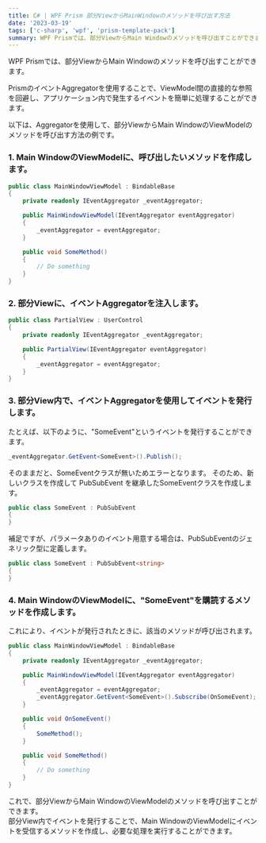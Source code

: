 ---
title: C# | WPF Prism 部分ViewからMainWindowのメソッドを呼び出す方法
date: '2023-03-19'
tags: ['c-sharp', 'wpf', 'prism-template-pack']
summary: WPF Prismでは、部分ViewからMain Windowのメソッドを呼び出すことができます。PrismのイベントAggregatorを使用することで、ViewModel間の直接的な参照を回避し、アプリケーション内で発生するイベントを簡単に処理することができます。
---

WPF Prismでは、部分ViewからMain Windowのメソッドを呼び出すことができます。

PrismのイベントAggregatorを使用することで、ViewModel間の直接的な参照を回避し、アプリケーション内で発生するイベントを簡単に処理することができます。  

以下は、Aggregatorを使用して、部分ViewからMain WindowのViewModelのメソッドを呼び出す方法の例です。

### 1. Main WindowのViewModelに、呼び出したいメソッドを作成します。

```cs
public class MainWindowViewModel : BindableBase
{
    private readonly IEventAggregator _eventAggregator;

    public MainWindowViewModel(IEventAggregator eventAggregator)
    {
        _eventAggregator = eventAggregator;
    }

    public void SomeMethod()
    {
        // Do something
    }
}
```

### 2. 部分Viewに、イベントAggregatorを注入します。

```cs
public class PartialView : UserControl
{
    private readonly IEventAggregator _eventAggregator;

    public PartialView(IEventAggregator eventAggregator)
    {
        _eventAggregator = eventAggregator;
    }
}
```

### 3. 部分View内で、イベントAggregatorを使用してイベントを発行します。

たとえば、以下のように、"SomeEvent"というイベントを発行することができます。

```cs
_eventAggregator.GetEvent<SomeEvent>().Publish();
```

そのままだと、SomeEventクラスが無いためエラーとなります。
そのため、新しいクラスを作成して PubSubEvent を継承したSomeEventクラスを作成します。
```cs
public class SomeEvent : PubSubEvent
{
}
```

補足ですが、パラメータありのイベント用意する場合は、PubSubEventのジェネリック型に定義します。
```cs
public class SomeEvent : PubSubEvent<string>
{
}
```

### 4. Main WindowのViewModelに、"SomeEvent"を購読するメソッドを作成します。

これにより、イベントが発行されたときに、該当のメソッドが呼び出されます。

```cs
public class MainWindowViewModel : BindableBase
{
    private readonly IEventAggregator _eventAggregator;

    public MainWindowViewModel(IEventAggregator eventAggregator)
    {
        _eventAggregator = eventAggregator;
        _eventAggregator.GetEvent<SomeEvent>().Subscribe(OnSomeEvent);
    }

    public void OnSomeEvent()
    {
        SomeMethod();
    }

    public void SomeMethod()
    {
        // Do something
    }
}
```

これで、部分ViewからMain WindowのViewModelのメソッドを呼び出すことができます。  
部分View内でイベントを発行することで、Main WindowのViewModelにイベントを受信するメソッドを作成し、必要な処理を実行することができます。